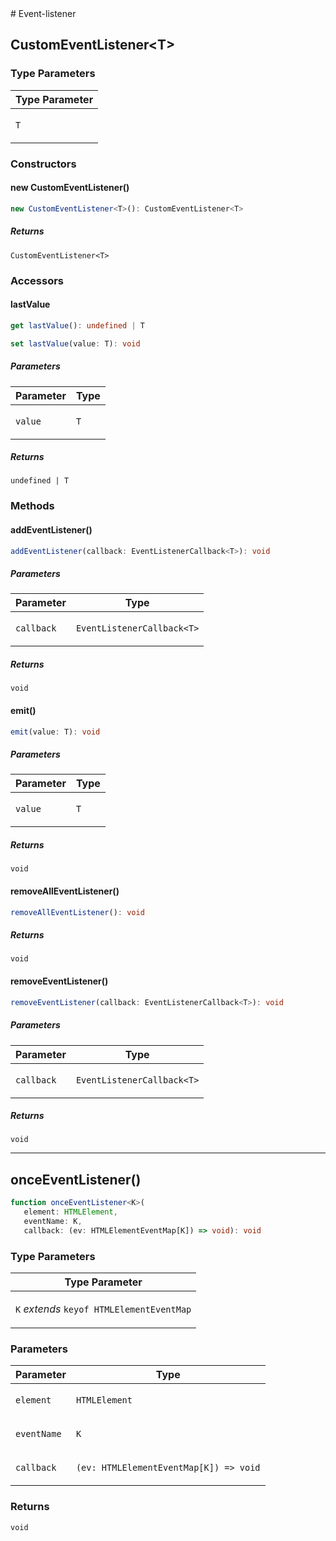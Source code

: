 
[//]: # (Do not edit directly)
[//]: # (Generated by the Cocokits TypeDoc custom theme on Fri Sep 20 2024 20:06:59 GMT+0200)



<Meta title='Utils/Event-listener'/>
<MdxDocPage groupTitle='Utils' toc={tocItems}>
# Event-listener

## CustomEventListener\<T\>

### Type Parameters

<table class="arg-type-table">
<thead>
<tr>
<th>Type Parameter</th>
</tr>
</thead>
<tbody>
<tr>
<td>

`T`

</td>
</tr>
</tbody>
</table>

### Constructors

#### new CustomEventListener()

```ts
new CustomEventListener<T>(): CustomEventListener<T>
```

##### Returns

`CustomEventListener<T>`

### Accessors

#### lastValue

```ts
get lastValue(): undefined | T
```

```ts
set lastValue(value: T): void
```

##### Parameters

<table class="arg-type-table">
<thead>
<tr>
<th>Parameter</th>
<th>Type</th>
</tr>
</thead>
<tbody>
<tr>
<td>

`value`

</td>
<td>

`T`

</td>
</tr>
</tbody>
</table>

##### Returns

`undefined | T`

### Methods

#### addEventListener()

```ts
addEventListener(callback: EventListenerCallback<T>): void
```

##### Parameters

<table class="arg-type-table">
<thead>
<tr>
<th>Parameter</th>
<th>Type</th>
</tr>
</thead>
<tbody>
<tr>
<td>

`callback`

</td>
<td>

`EventListenerCallback<T>`

</td>
</tr>
</tbody>
</table>

##### Returns

`void`

#### emit()

```ts
emit(value: T): void
```

##### Parameters

<table class="arg-type-table">
<thead>
<tr>
<th>Parameter</th>
<th>Type</th>
</tr>
</thead>
<tbody>
<tr>
<td>

`value`

</td>
<td>

`T`

</td>
</tr>
</tbody>
</table>

##### Returns

`void`

#### removeAllEventListener()

```ts
removeAllEventListener(): void
```

##### Returns

`void`

#### removeEventListener()

```ts
removeEventListener(callback: EventListenerCallback<T>): void
```

##### Parameters

<table class="arg-type-table">
<thead>
<tr>
<th>Parameter</th>
<th>Type</th>
</tr>
</thead>
<tbody>
<tr>
<td>

`callback`

</td>
<td>

`EventListenerCallback<T>`

</td>
</tr>
</tbody>
</table>

##### Returns

`void`

***

## onceEventListener()

```ts
function onceEventListener<K>(
   element: HTMLElement, 
   eventName: K, 
   callback: (ev: HTMLElementEventMap[K]) => void): void
```

### Type Parameters

<table class="arg-type-table">
<thead>
<tr>
<th>Type Parameter</th>
</tr>
</thead>
<tbody>
<tr>
<td>

`K` *extends* `keyof HTMLElementEventMap`

</td>
</tr>
</tbody>
</table>

### Parameters

<table class="arg-type-table">
<thead>
<tr>
<th>Parameter</th>
<th>Type</th>
</tr>
</thead>
<tbody>
<tr>
<td>

`element`

</td>
<td>

`HTMLElement`

</td>
</tr>
<tr>
<td>

`eventName`

</td>
<td>

`K`

</td>
</tr>
<tr>
<td>

`callback`

</td>
<td>

`(ev: HTMLElementEventMap[K]) => void`

</td>
</tr>
</tbody>
</table>

### Returns

`void`

</MdxDocPage>
